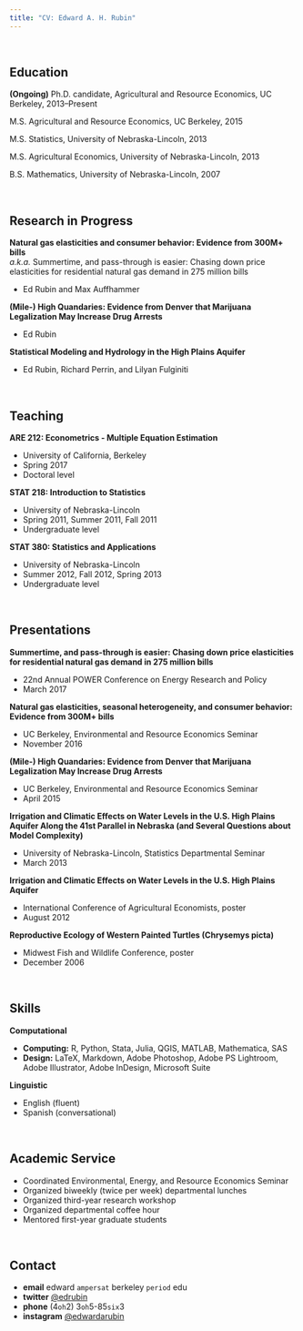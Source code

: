 ```yaml
---
title: "CV: Edward A. H. Rubin"
---
```


<br>

## Education

__(Ongoing)__ Ph.D. candidate, Agricultural and Resource Economics, UC Berkeley, 2013–Present

M.S. Agricultural and Resource Economics, UC Berkeley, 2015

M.S. Statistics, University of Nebraska-Lincoln, 2013

M.S. Agricultural Economics, University of Nebraska-Lincoln, 2013

B.S. Mathematics, University of Nebraska-Lincoln, 2007

<br>

## Research in Progress

__Natural gas elasticities and consumer behavior: Evidence from 300M+ bills__
<br> _a.k.a._ Summertime, and pass-through is easier: Chasing down price elasticities for residential natural gas demand in 275 million bills

- Ed Rubin and Max Auffhammer

__(Mile-) High Quandaries: Evidence from Denver that Marijuana Legalization May Increase Drug Arrests__

- Ed Rubin

__Statistical Modeling and Hydrology in the High Plains Aquifer__

- Ed Rubin, Richard Perrin, and Lilyan Fulginiti

<!-- __Illicit Crops: Strategic Interdependence among Farmers, Cartels, and Governments__

- Ed Rubin -->

<br>

## Teaching

__ARE 212: Econometrics - Multiple Equation Estimation__

- University of California, Berkeley
- Spring 2017
- Doctoral level

__STAT 218: Introduction to Statistics__

- University of Nebraska-Lincoln
- Spring 2011, Summer 2011, Fall 2011
- Undergraduate level

__STAT 380: Statistics and Applications__

- University of Nebraska-Lincoln
- Summer 2012, Fall 2012, Spring 2013
- Undergraduate level

<br>

## Presentations

__Summertime, and pass-through is easier: Chasing down price elasticities for residential natural gas demand in 275 million bills__

- 22nd Annual POWER Conference on Energy Research and Policy
- March 2017

__Natural gas elasticities, seasonal heterogeneity, and consumer behavior: Evidence from 300M+ bills__

- UC Berkeley, Environmental and Resource Economics Seminar
- November 2016

__(Mile-) High Quandaries: Evidence from Denver that Marijuana Legalization May Increase Drug Arrests__

- UC Berkeley, Environmental and Resource Economics Seminar
- April 2015

__Irrigation and Climatic Effects on Water Levels in the U.S. High Plains Aquifer Along the 41st Parallel in Nebraska (and Several Questions about Model Complexity)__

- University of Nebraska-Lincoln, Statistics Departmental Seminar
- March 2013

__Irrigation and Climatic Effects on Water Levels in the U.S. High Plains Aquifer__

- International Conference of Agricultural Economists, poster
- August 2012

__Reproductive Ecology of Western Painted Turtles (Chrysemys picta)__

- Midwest Fish and Wildlife Conference, poster
- December 2006

<br>

## Skills

__Computational__

- __Computing:__ R, Python, Stata, Julia, QGIS, MATLAB, Mathematica, SAS
- __Design:__ LaTeX, Markdown, Adobe Photoshop, Adobe PS Lightroom, Adobe Illustrator, Adobe InDesign, Microsoft Suite

__Linguistic__

- English (fluent)
- Spanish (conversational)

<br>

## Academic Service

- Coordinated Environmental, Energy, and Resource Economics Seminar
- Organized biweekly (twice per week) departmental lunches
- Organized third-year research workshop
- Organized departmental coffee hour
- Mentored first-year graduate students

<br>

## Contact

- __email__ edward `ampersat` berkeley `period` edu
- __twitter__ [\@edrubin](https://twitter.com/edrubin)
- __phone__ (4`oh`2) 3`oh`5-85`six`3
- __instagram__ [\@edwardarubin](https://instagram.com/edwardarubin/)
